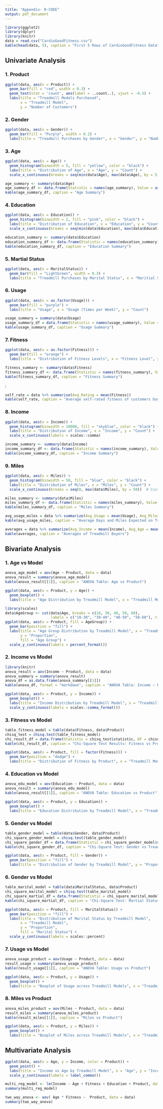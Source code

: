```yaml
---
title: "Appendix- R-CODE"
output: pdf_document
---
```



```r
library(ggplot2)
library(dplyr)
library(knitr)
data = read.csv("CardioGoodFitness.csv")
kable(head(data, 5), caption = "First 5 Rows of CardioGoodFitness Data")
```

## Univariate Analysis
### 1. Product

```r

ggplot(data, aes(x = Product)) + 
  geom_bar(fill = "red", width = 0.3) + 
  geom_text(stat = 'count', aes(label = ..count..), vjust = -0.5) + 
  labs(title = "Treadmill Models Purchased", 
       x = "Treadmill Model", 
       y = "Number of Customers")

```

### 2. Gender

```r
ggplot(data, aes(x = Gender)) +
  geom_bar(fill = "Purple", width = 0.2) +
  labs(title = "Treadmill Purchases by Gender", x = "Gender", y = "Number of Customers") 
```


### 3. Age

```r
ggplot(data, aes(x = Age)) + 
  geom_histogram(binwidth = 5, fill = "yellow", color = "black") + 
  labs(title = "Distribution of Age", x = "Age", y = "Count") +
  scale_x_continuous(breaks = seq(min(data$Age), max(data$Age), by = 5))
```
  

```r
age_summary <- summary(data$Age)
age_summary_df <- data.frame(Statistic = names(age_summary), Value = as.numeric(age_summary))
kable(age_summary_df, caption = "Age Summary")
```
  

### 4. Education

```r
ggplot(data, aes(x = Education)) + 
  geom_histogram(binwidth = 2, fill = "pink", color = "black") + 
  labs(title = "Distribution of Education", x = "Education", y = "Count") +
  scale_x_continuous(breaks = seq(min(data$Education), max(data$Education), by = 2))
```
  


```r
education_summary <- summary(data$Education)
education_summary_df <- data.frame(Statistic = names(education_summary), Value = as.numeric(education_summary))
kable(education_summary_df, caption = "Education Summary")
```
 
### 5. Martial Status

```r
ggplot(data, aes(x = MaritalStatus)) +
  geom_bar(fill = "LightGreen", width = 0.3) +
  labs(title = "Treadmill Purchases by Marital Status", x = "Maritial Status", y = "Number of Customers") 
```


### 6. Usage

```r
ggplot(data, aes(x = as.factor(Usage))) + 
  geom_bar(fill = "purple") + 
  labs(title = "Usage", x = "Usage (Times per Week)", y = "Count")
```
  

  
  
```r
usage_summary = summary(data$Usage)
usage_summary_df = data.frame(Statistic = names(usage_summary), Value = as.numeric(usage_summary))
kable(usage_summary_df, caption = "Usage Summary")
```
  

### 7. Fitness

```r
ggplot(data, aes(x = as.factor(Fitness))) + 
  geom_bar(fill = "orange") + 
  labs(title = "Distribution of Fitness Levels", x = "Fitness Level", y = "Count")
```



```r
fitness_summary <- summary(data$Fitness)
fitness_summary_df <- data.frame(Statistic = names(fitness_summary), Value = as.numeric(fitness_summary))
kable(fitness_summary_df, caption = "Fitness Summary")
```

:

```r
self_rate = data %>% summarise(Avg_Rating = mean(Fitness))
kable(self_rate, caption = "Average self-rated fitness of customers buying treadmill")
```

### 8. Income 

```r
ggplot(data, aes(x = Income)) + 
  geom_histogram(binwidth = 10000, fill = "skyblue", color = "black") + 
  labs(title = "Distribution of Income", x = "Income", y = "Count") +
  scale_x_continuous(labels = scales::comma)  
```
  
  

```r
income_summary <- summary(data$Income)
income_summary_df <- data.frame(Statistic = names(income_summary), Value = as.numeric(income_summary))
kable(income_summary_df, caption = "Income Summary")
```

### 9. Miles

```r
ggplot(data, aes(x = Miles)) + 
  geom_histogram(binwidth = 50, fill = "blue", color = "black") + 
  labs(title = "Distribution of Miles", x = "Miles", y = "Count") +
  scale_x_continuous(breaks = seq(0, max(data$Miles), by = 50))  # Customizing axis labels

```


```r
miles_summary <- summary(data$Miles)
miles_summary_df <- data.frame(Statistic = names(miles_summary), Value = as.numeric(miles_summary))
kable(miles_summary_df, caption = "Miles Summary")
```




```r
avg_usage_miles = data %>% summarize(Avg_Usage = mean(Usage), Avg_Miles = mean(Miles))
kable(avg_usage_miles, caption = "Average Days and Miles Expected on Treadmill")
```





```r
averages = data %>% summarize(Avg_Income = mean(Income), Avg_Age = mean(Age), Avg_Education = mean(Education))
kable(averages, caption = "Averages of Treadmill Buyers")
```

## Bivariate Analysis

### 1. Age vs Model

```r
anova_age_model = aov(Age ~ Product, data = data)
anova_result = summary(anova_age_model)
kable(anova_result[[1]], caption = "ANOVA Table: Age vs Product")
```
  
 
  
```r
ggplot(data, aes(x = Product, y = Age)) +
  geom_boxplot() +
  labs(title = "Age Distribution by Treadmill Model", x = "Treadmill Model", y = "Age") 
```
  
  

```r
library(scales)
data$AgeGroup <- cut(data$Age, breaks = c(18, 30, 40, 50, 60), 
                     labels = c("18-30", "30-40", "40-50", "50-60"), right = FALSE)
ggplot(data, aes(x = Product, fill = AgeGroup)) +
  geom_bar(position = "fill") +
  labs(title = "Age Group Distribution by Treadmill Model", x = "Treadmill Model",
       y = "Proportion",
       fill = "Age Group") +
  scale_y_continuous(labels = percent_format())
```
  
 
### 2. Income vs Model


```r
library(knitr)
anova_result = aov(Income ~ Product, data = data)
anova_summary = summary(anova_result)
anova_df = as.data.frame(anova_summary[[1]])
kable(anova_df, format = "markdown", caption = "ANOVA Table: Income ~ Product")
```
  
  
  
```r
ggplot(data, aes(x = Product, y = Income)) +
  geom_boxplot() +
  labs(title = "Income Distribution by Treadmill Model", x = "Treadmill Model", y = "Income") + 
  scale_y_continuous(labels = scales::comma_format())
```
  
### 3. Fitness vs Model


```r
table_fitness_model = table(data$Fitness, data$Product)
chisq_test = chisq.test(table_fitness_model)
chi_result_df = data.frame(Statistic = chisq_test$statistic, DF = chisq_test$parameter, P_value = chisq_test$p.value)
kable(chi_result_df, caption = "Chi-Square Test Results: Fitness vs Product")
```
 
  
  
```r
ggplot(data, aes(x = Product, fill = factor(Fitness))) +
  geom_bar(position = "dodge") +
  labs(title = "Distribution of Fitness by Product", x = "Treadmill Model",y = "Count", fill = "Fitness Level")
```
  
### 4. Education vs Model

```r
anova_edu_model = aov(Education ~ Product, data = data)
anova_result = summary(anova_edu_model)
kable(anova_result[[1]], caption = "ANOVA Table: Education vs Product")
```
  
  
```r
ggplot(data, aes(x = Product, y = Education)) +
  geom_boxplot() +
  labs(title = "Education Distribution by Treadmill Model", x = "Treadmill Model", y = "Education") 
```
  


### 5. Gender vs Model

  
```r
table_gender_model = table(data$Gender, data$Product)
chi_square_gender_model = chisq.test(table_gender_model)
chi_square_gender_df = data.frame(Statistic = chi_square_gender_model$statistic, DF = chi_square_gender_model$parameter, P_value = chi_square_gender_model$p.value)
kable(chi_square_gender_df, caption = "Chi-Square Test: Gender vs Treadmill Model")
```
  
 
  
```r
ggplot(data, aes(x = Product, fill = Gender)) +
  geom_bar(position = "fill") +
  labs(title = "Distribution of Gender by Treadmill Model", y = "Proportion", x = "Treadmill Model") 
```
  
  
### 6. Gender vs Model


  
```r
table_marital_model = table(data$MaritalStatus, data$Product)
chi_square_marital_model = chisq.test(table_marital_model)
chi_square_martial_df = data.frame(Statistic = chi_square_marital_model$statistic, DF = chi_square_marital_model$parameter, P_value = chi_square_marital_model$p.value)
kable(chi_square_martial_df, caption = "Chi-Square Test: Martial Status vs Treadmill Model")
```
  
 
  
```r
ggplot(data, aes(x = Product, fill = MaritalStatus)) +
  geom_bar(position = "fill") +
  labs(title = "Distribution of Marital Status by Treadmill Model",
       x = "Treadmill Model",
       y = "Proportion",
       fill = "Marital Status") +
  scale_y_continuous(labels = scales::percent) 
```
 
  
  
### 7. Usage vs Model

  
```r
anova_usage_product = aov(Usage ~ Product, data = data)
result_usage = summary(anova_usage_product)
kable(result_usage[[1]], caption = "ANOVA Table: Usage vs Product")
```
  
 
  
```r
ggplot(data, aes(x = Product, y = Usage)) +
  geom_boxplot() +
  labs(title = "Boxplot of Usage across Treadmill Models", x = "Treadmill Model", y = "Usage")
```
 

### 8. Miles vs Product


```r
anova_miles_product = aov(Miles ~ Product, data = data)
result_miles = summary(anova_miles_product)
kable(result_miles[[1]], caption = "Miles vs Product")
```

  
  
```r
ggplot(data, aes(x = Product, y = Miles)) +
  geom_boxplot() +
  labs(title = "Boxplot of Miles across Treadmill Models", x = "Treadmill Model", y = "Miles")
```
 

## Multivariate Analysis



```r
ggplot(data, aes(x = Age, y = Income, color = Product)) +
  geom_point() +
  labs(title = "Income vs Age by Treadmill Model", x = "Age", y = "Income") +
  scale_y_continuous(labels = label_comma())
```



```r
multi_reg_model <- lm(Income ~ Age + Fitness + Education + Product, data = data)
summary(multi_reg_model)
```





```r
two_way_anova <- aov( Age * Fitness ~  Product, data = data)
summary(two_way_anova)

```
